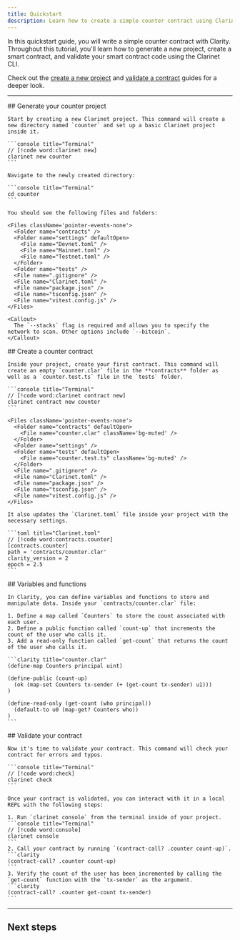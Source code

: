 ```yaml
---
title: Quickstart
description: Learn how to create a simple counter contract using Clarinet.
---
```



In this quickstart guide, you will write a simple counter contract with Clarity. Throughout this tutorial, you'll learn how to generate a new project, create a smart contract, and validate your smart contract code using the Clarinet CLI.

Check out the [create a new project](/stacks/clarinet/guides/create-a-new-project) and [validate a contract](/stacks/clarinet/guides/deploy-a-contract) guides for a deeper look.

---

<Steps>
  <Step>
    ## Generate your counter project
  
    Start by creating a new Clarinet project. This command will create a new directory named `counter` and set up a basic Clarinet project inside it.

    ```console title="Terminal"
    // [!code word:clarinet new]
    clarinet new counter
    ```

    Navigate to the newly created directory:

    ```console title="Terminal"
    cd counter
    ```

    You should see the following files and folders:

    <Files className='pointer-events-none'>
      <Folder name="contracts" />
      <Folder name="settings" defaultOpen>
        <File name="Devnet.toml" />
        <File name="Mainnet.toml" />
        <File name="Testnet.toml" />
      </Folder>
      <Folder name="tests" />
      <File name=".gitignore" />
      <File name="Clarinet.toml" />
      <File name="package.json" />
      <File name="tsconfig.json" />
      <File name="vitest.config.js" />
    </Files>

    <Callout>
      The `--stacks` flag is required and allows you to specify the network to scan. Other options include `--bitcoin`.
    </Callout>
  </Step>
  <Step>
    ## Create a counter contract
  
    Inside your project, create your first contract. This command will create an empty `counter.clar` file in the **contracts** folder as well as a `counter.test.ts` file in the `tests` folder.

    ```console title="Terminal"
    // [!code word:clarinet contract new]
    clarinet contract new counter
    ```

    <Files className='pointer-events-none'>
      <Folder name="contracts" defaultOpen>
        <File name="counter.clar" className='bg-muted' />
      </Folder>
      <Folder name="settings" />
      <Folder name="tests" defaultOpen>
        <File name="counter.test.ts" className='bg-muted' />
      </Folder>
      <File name=".gitignore" />
      <File name="Clarinet.toml" />
      <File name="package.json" />
      <File name="tsconfig.json" />
      <File name="vitest.config.js" />
    </Files>

    It also updates the `Clarinet.toml` file inside your project with the necessary settings.

    ```toml title="Clarinet.toml"
    // [!code word:contracts.counter]
    [contracts.counter]
    path = 'contracts/counter.clar'
    clarity_version = 2
    epoch = 2.5
    ```
  </Step>
  <Step>
    ## Variables and functions
  
    In Clarity, you can define variables and functions to store and manipulate data. Inside your `contracts/counter.clar` file:

    1. Define a map called `Counters` to store the count associated with each user.
    2. Define a public function called `count-up` that increments the count of the user who calls it.
    3. Add a read-only function called `get-count` that returns the count of the user who calls it.

    ```clarity title="counter.clar"
    (define-map Counters principal uint)

    (define-public (count-up)
      (ok (map-set Counters tx-sender (+ (get-count tx-sender) u1)))
    )

    (define-read-only (get-count (who principal))
      (default-to u0 (map-get? Counters who))
    )
    ```
  </Step>
  <Step>
    ## Validate your contract
  
    Now it's time to validate your contract. This command will check your contract for errors and typos.

    ```console title="Terminal"
    // [!code word:check]
    clarinet check
    ```

    Once your contract is validated, you can interact with it in a local REPL with the following steps:

    1. Run `clarinet console` from the terminal inside of your project.
    ```console title="Terminal"
    // [!code word:console]
    clarinet console
    ```
    2. Call your contract by running `(contract-call? .counter count-up)`.
    ```clarity
    (contract-call? .counter count-up)
    ```
    3. Verify the count of the user has been incremented by calling the `get-count` function with the `tx-sender` as the argument.
    ```clarity
    (contract-call? .counter get-count tx-sender)
    ```
  </Step>
</Steps>

---

## Next steps

<Cards>
  <Card
    href="/stacks/clarinet/guides/run-a-local-devnet"
    title="Run a local devnet"
    description="Learn how to set up and run a local development network for your project."
  />
  <Card
    href="/stacks/clarinet/guides/testing-with-clarinet-sdk"
    title="Testing with the Clarinet JS SDK"
    description="Learn how to test your smart contracts using the Clarinet JS SDK."
  />
  <Card
    href="/stacks/clarinet/guides/deploy-a-contract"
    title="Deploy a contract"
    description="Learn how to deploy your smart contracts using the Clarinet CLI."
  />
</Cards>